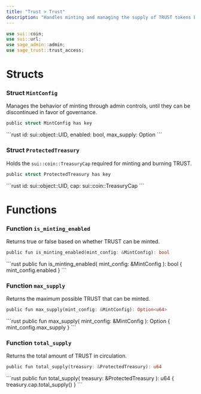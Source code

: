 ```yaml
---
title: "Trust > Trust"
description: "Handles minting and managing the supply of TRUST tokens based on verified user actions. @sage/trust > trust"
---
```


```rust
use sui::coin;
use sui::url;
use sage_admin::admin;
use sage_trust::trust_access;
```

# Structs

### Struct `MintConfig`

Manages the behavior of minting through admin controls, until they can be discontinued in favor of governance.

```rust
public struct MintConfig has key
```

<Expandable title="Fields">
  ```rust
    id: sui::object::UID,
    enabled: bool,
    max_supply: Option<u64>
  ```
</Expandable>

### Struct `ProtectedTreasury`

Holds the `sui::coin::TreasuryCap` required for minting and burning TRUST.

```rust
public struct ProtectedTreasury has key
```

<Expandable title="Fields">
  ```rust
    id: sui::object::UID,
    cap: sui::coin::TreasuryCap<TRUST>
  ```
</Expandable>

# Functions

### Function `is_minting_enabled`

Returns true or false based on whether TRUST can be minted.

```rust
public fun is_minting_enabled(mint_config: &MintConfig): bool
```

<Expandable title="Implementation">
  ```rust
    public fun is_minting_enabled(
        mint_config: &MintConfig
    ): bool {
        mint_config.enabled
    }
  ```
</Expandable>

### Function `max_supply`

Returns the maximum possible TRUST that can be minted.

```rust
public fun max_supply(mint_config: &MintConfig): Option<u64>
```

<Expandable title="Implementation">
  ```rust
    public fun max_supply(
        mint_config: &MintConfig
    ): Option<u64> {
        mint_config.max_supply
    }
  ```
</Expandable>

### Function `total_supply`

Returns the total amount of TRUST in circulation.

```rust
public fun total_supply(treasury: &ProtectedTreasury): u64
```

<Expandable title="Implementation">
  ```rust
    public fun total_supply(
        treasury: &ProtectedTreasury
    ): u64 {
        treasury.cap.total_supply()
    }
  ```
</Expandable>